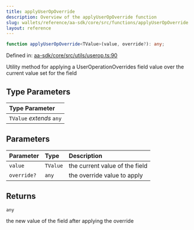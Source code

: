 ```yaml
---
title: applyUserOpOverride
description: Overview of the applyUserOpOverride function
slug: wallets/reference/aa-sdk/core/src/functions/applyUserOpOverride
layout: reference
---
```


```ts
function applyUserOpOverride<TValue>(value, override?): any;
```

Defined in: [aa-sdk/core/src/utils/userop.ts:90](https://github.com/alchemyplatform/aa-sdk/blob/923a52171f7246172caf350853843e6680197da9/aa-sdk/core/src/utils/userop.ts#L90)

Utility method for applying a UserOperationOverrides field value
over the current value set for the field

## Type Parameters

| Type Parameter           |
| :----------------------- |
| `TValue` _extends_ `any` |

## Parameters

| Parameter   | Type     | Description                    |
| :---------- | :------- | :----------------------------- |
| `value`     | `TValue` | the current value of the field |
| `override?` | `any`    | the override value to apply    |

## Returns

`any`

the new value of the field after applying the override

